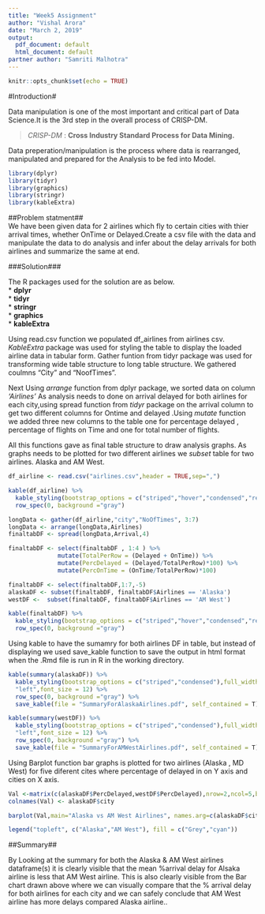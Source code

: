 ---
title: "Week5 Assignment"
author: "Vishal Arora"
date: "March 2, 2019"
output:
  pdf_document: default
  html_document: default
partner author: "Samriti Malhotra"
---

```{r setup, include=FALSE}
knitr::opts_chunk$set(echo = TRUE)
```


#Introduction# 

Data manipulation is one of the most important and critical part of Data Science.It is the 3rd step in the overall process of CRISP-DM.     

>  *CRISP-DM*  :  **Cross Industry Standard Process for Data Mining.**

Data preperation/manipulation is the process where data is rearranged, manipulated and prepared for the Analysis to be fed into Model.


```{r include=FALSE}
library(dplyr)
library(tidyr)
library(graphics)
library(stringr)
library(kableExtra)
```

##Problem statment##     
We have been given data for 2 airlines which fly to certain cities with thier arrival times, whether OnTime or Delayed.Create a csv file with the data and  manipulate the data to do analysis and infer about the delay arrivals for both airlines and summarize the same at end.
 
 
###Solution###

The R packages used for the solution are as below.     
* **dplyr**   
* **tidyr**    
* **stringr**    
* **graphics**    
* **kableExtra**   

Using read.csv function we populated df_airlines from airlines csv.
*KableExtra* package was used for styling the table to display the loaded airline data in tabular form. Gather funtion from tidyr package was used for transforming wide table structure to long table structure. We gathered coulmns "City" and "NoofTimes".  

Next Using *arrange* function from  dplyr package,  we sorted data on column *'Airlines'*
As analysis needs to done on   arrival delayed for both airlines for each city,using spread function from  *tidyr* package on the arrival column to get two different columns for Ontime and delayed .Using *mutate* function we added three new columns to the table one for percentage delayed , percentage of flights on Time and one for total number of flights.      

All this functions gave as final table structure to draw analysis graphs.
As graphs needs to be plotted for two different airlines we *subset* table for two airlines. Alaska and AM West.
```{r message=FALSE, warning=FALSE, results='asis'}
df_airline <- read.csv("airlines.csv",header = TRUE,sep=",")

kable(df_airline) %>% 
  kable_styling(bootstrap_options = c("striped","hover","condensed","responsive"),full_width   = F,position = "left",font_size = 12) %>%
  row_spec(0, background ="gray") 

longData <- gather(df_airline,"city","NoOfTimes", 3:7)
longData <- arrange(longData,Airlines)
finaltabDF <- spread(longData,Arrival,4)

finaltabDF <- select(finaltabDF , 1:4 ) %>%
              mutate(TotalPerRow = (Delayed + OnTime)) %>% 
              mutate(PercDelayed = (Delayed/TotalPerRow)*100) %>%
              mutate(PercOnTime = (OnTime/TotalPerRow)*100)

finaltabDF <- select(finaltabDF,1:7,-5)
alaskaDF <- subset(finaltabDF, finaltabDF$Airlines == 'Alaska')
westDF <-  subset(finaltabDF, finaltabDF$Airlines == 'AM West')

kable(finaltabDF) %>%
  kable_styling(bootstrap_options = c("striped","hover","condensed","responsive"),full_width   = F,position = "left",font_size = 12) %>%
  row_spec(0, background ="gray")

```

Using kable to have the sumamry for both airlines DF in table, but instead of displaying we used save_kable function to save the output in html format when the .Rmd file is run in R in the working directory.


```{r}
kable(summary(alaskaDF)) %>%
  kable_styling(bootstrap_options = c("striped","condensed"),full_width = F,position =    
  "left",font_size = 12) %>%
  row_spec(0, background ="gray") %>%
  save_kable(file = "SummaryForAlaskaAirlines.pdf", self_contained = T)

kable(summary(westDF)) %>%
  kable_styling(bootstrap_options = c("striped","condensed"),full_width = F,position =
  "left",font_size = 12) %>%
  row_spec(0, background ="gray") %>%
  save_kable(file = "SummaryForAMWestAirlines.pdf", self_contained = T)

```


Using Barplot function bar graphs is plotted for two airlines (Alaska , MD West) for five diferent cites where percentage of delayed in on Y axis and cities on X axis. 

```{r fig.cap="Fig1:Arrival delays in Percentage for both Airlines."}

Val <-matrix(c(alaskaDF$PercDelayed,westDF$PercDelayed),nrow=2,ncol=5,byrow=TRUE)
colnames(Val) <- alaskaDF$city

barplot(Val,main="Alaska vs AM West Airlines", names.arg=c(alaskaDF$city),xlab="Cities", ylab="% Arrival Delay",beside=TRUE, col=c("Grey","cyan"))

legend("topleft", c("Alaska","AM West"), fill = c("Grey","cyan"))
```


##Summary##

By Looking at the summary for both the Alaska & AM West airlines dataframe(s) it is clearly visible that the mean %arrival delay for Alsaka airline is less that AM West airline.
This is also clearly visible from the Bar chart drawn above where we can visually compare that the  % arrival delay  for both airlines for each city and we can safely conclude that AM West airline has more delays compared Alaska airline..
